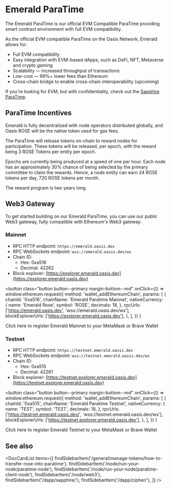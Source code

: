 
# Emerald ParaTime

The Emerald ParaTime is our official EVM Compatible ParaTime providing smart contract environment with full EVM compatibility.

As the official EVM compatible ParaTime on the Oasis Network, Emerald allows for:

* Full EVM compatibility
* Easy integration with EVM-based dApps, such as DeFi, NFT, Metaverse and crypto gaming
* Scalability — increased throughput of transactions
* Low-cost — 99%+ lower fees than Ethereum
* Cross-chain bridge to enable cross-chain interoperability (upcoming)

If you're looking for EVM, but with confidentiality,
check out the [Sapphire ParaTime](../sapphire/README.mdx).

## ParaTime Incentives

Emerald is fully decentralized with node operators distributed globally, and Oasis ROSE will be the native token used for gas fees.

The ParaTime will release tokens on-chain to reward nodes for participation. These tokens will be released, per epoch, with the reward being 3 ROSE Tokens per entity per epoch.

Epochs are currently being produced at a speed of one per hour. Each node has an approximately 30% chance of being selected by the primary committee to claim the rewards. Hence, a node entity can earn 24 ROSE tokens per day, 720 ROSE tokens per month.

The reward program is two years long.

## Web3 Gateway

To get started building on our Emerald ParaTime, you can use our public Web3 gateway, fully compatible with Ethereum's Web3 gateway.

### Mainnet

* RPC HTTP endpoint: `https://emerald.oasis.dev`
* RPC WebSockets endpoint: `wss://emerald.oasis.dev/ws`
* Chain ID:
  * Hex: 0xa516
  * Decimal: 42262
* Block explorer: [https://explorer.emerald.oasis.dev](https://explorer.emerald.oasis.dev)

<button
  class="button button--primary margin-bottom--md"
  onClick={() =>
    window.ethereum.request({
      method: 'wallet_addEthereumChain',
      params: [
        {
          chainId: '0xa516',
          chainName: 'Emerald Paratime Mainnet',
          nativeCurrency: {
            name: 'Emerald Rose',
            symbol: 'ROSE',
            decimals: 18,
          },
          rpcUrls: ['https://emerald.oasis.dev', 'wss://emerald.oasis.dev/ws'],
          blockExplorerUrls: ['https://explorer.emerald.oasis.dev'],
        },
      ],
    })
  }
>
  Click here to register Emerald Mainnet to your MetaMask or Brave Wallet
</button>

### Testnet

* RPC HTTP endpoint: `https://testnet.emerald.oasis.dev`
* RPC WebSockets endpoint: `wss://testnet.emerald.oasis.dev/ws`
* Chain ID:
  * Hex: 0xa515
  * Decimal: 42261
* Block explorer: [https://testnet.explorer.emerald.oasis.dev](https://testnet.explorer.emerald.oasis.dev)

<button
  class="button button--primary margin-bottom--md"
  onClick={() =>
    window.ethereum.request({
      method: 'wallet_addEthereumChain',
      params: [
        {
          chainId: '0xa515',
          chainName: 'Emerald Paratime Testnet',
          nativeCurrency: {
            name: 'TEST',
            symbol: 'TEST',
            decimals: 18,
          },
          rpcUrls: ['https://testnet.emerald.oasis.dev/', 'wss://testnet.emerald.oasis.dev/ws'],
          blockExplorerUrls: ['https://testnet.explorer.emerald.oasis.dev'],
        },
      ],
    })
  }
>
  Click here to register Emerald Testnet to your MetaMask or Brave Wallet
</button>


## See also

<DocCardList items={[
    findSidebarItem('/general/manage-tokens/how-to-transfer-rose-into-paratime'),
    findSidebarItem('/node/run-your-node/paratime-node'),
    findSidebarItem('/node/run-your-node/paratime-client-node'),
    findSidebarItem('/node/web3'),
    findSidebarItem('/dapp/sapphire/'),
    findSidebarItem('/dapp/cipher/'),
]} />
